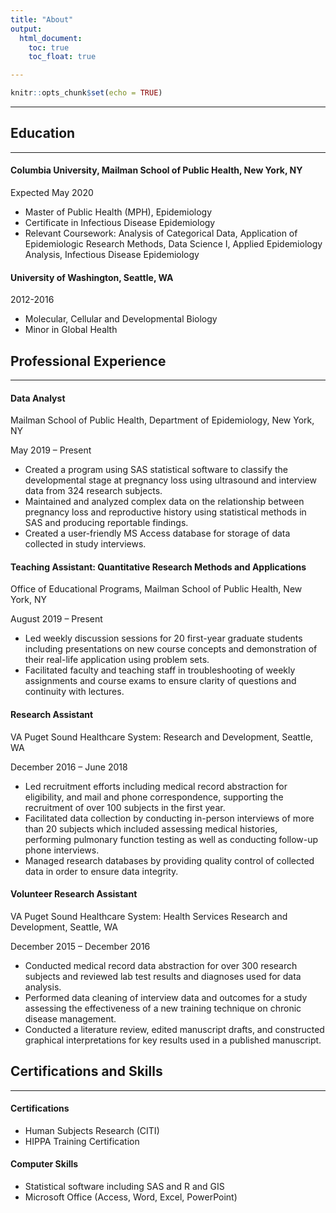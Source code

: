 ```yaml
---
title: "About"
output: 
  html_document:
    toc: true
    toc_float: true

---
```


```r
knitr::opts_chunk$set(echo = TRUE)
```

***
## Education
***

#### Columbia University, Mailman School of Public Health, New York, NY
Expected May 2020

* Master of Public Health (MPH), Epidemiology
* Certificate in Infectious Disease Epidemiology
* Relevant Coursework: Analysis of Categorical Data, Application of Epidemiologic Research Methods, Data Science I, Applied Epidemiology Analysis, Infectious Disease Epidemiology


#### University of Washington, Seattle, WA
2012-2016

* Molecular, Cellular and Developmental Biology 
* Minor in Global Health


## Professional Experience
***

#### Data Analyst

Mailman School of Public Health, Department of Epidemiology, New York, NY 

May 2019 – Present 

* Created a program using SAS statistical software to classify the developmental stage at pregnancy loss using ultrasound and interview data from 324 research subjects.
* Maintained and analyzed complex data on the relationship between pregnancy loss and reproductive history using statistical methods in SAS and producing reportable findings.
* Created a user-friendly MS Access database for storage of data collected in study interviews. 

#### Teaching Assistant: Quantitative Research Methods and Applications  	           

Office of Educational Programs, Mailman School of Public Health, New York, NY

August 2019 – Present               

* Led weekly discussion sessions for 20 first-year graduate students including presentations on new course concepts and demonstration of their real-life application using problem sets.
* Facilitated faculty and teaching staff in troubleshooting of weekly assignments and course exams to ensure clarity of questions and continuity with lectures.


#### Research Assistant		                                    

VA Puget Sound Healthcare System: Research and Development, Seattle, WA

December 2016 – June 2018

* Led recruitment efforts including medical record abstraction for eligibility, and mail and phone correspondence, supporting the recruitment of over 100 subjects in the first year. 
* Facilitated data collection by conducting in-person interviews of more than 20 subjects which included assessing medical histories, performing pulmonary function testing as well as conducting follow-up phone interviews. 
* Managed research databases by providing quality control of collected data in order to ensure data integrity.

#### Volunteer Research Assistant				                  

VA Puget Sound Healthcare System: Health Services Research and Development, Seattle, WA 

December 2015 – December 2016

* Conducted medical record data abstraction for over 300 research subjects and reviewed lab test results and diagnoses used for data analysis. 
* Performed data cleaning of interview data and outcomes for a study assessing the effectiveness of a new training technique on chronic disease management.
* Conducted a literature review, edited manuscript drafts, and constructed graphical interpretations for key results used in a published manuscript. 


## Certifications and Skills
***

#### Certifications 

* Human Subjects Research (CITI)
* HIPPA Training Certification 

#### Computer Skills

* Statistical software including SAS and R and GIS
* Microsoft Office (Access, Word, Excel, PowerPoint)

